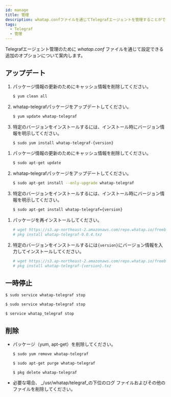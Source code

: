 ```yaml
---
id: manage
title: 管理
description: whatap.confファイルを通じてTelegrafエージェントを管理することができます。
tags:
  - Telegraf
  - 管理
---
```



Telegrafエージェント管理のために _whatap.conf_ ファイルを通じて設定できる追加のオプションについて案内します。

## アップデート

<Tabs>
<TabItem value="rc" label="Red Hat/CentOS">

1.  パッケージ情報の更新のためにキャッシュ情報を削除してください。

    ```bash title=SH
    $ yum clean all
    ```

2.  whatap-telegrafパッケージをアップデートしてください。

    ```bash title=SH
    $ yum update whatap-telegraf
    ```

3.  特定のバージョンをインストールするには、インストール時にバージョン情報を明示してください。

    ```bash title=SH
    $ sudo yum install whatap-telegraf-{version}
    ```

</TabItem>
<TabItem value="du" label="Debian/Ubuntu">

1.  パッケージ情報の更新のためにキャッシュ情報を削除してください。

    ```bash title=SH
    $ sudo apt-get update
    ```

2.  whatap-telegrafパッケージをアップデートしてください。

    ```bash title=SH
    $ sudo apt-get install --only-upgrade whatap-telegraf
    ```

3.  特定のバージョンをインストールするには、インストール時にバージョン情報を明示してください。

    ```bash title=SH
    $ sudo apt-get install whatap-telegraf={version}
    ```

</TabItem>
<TabItem value="fb" label="FreeBSD">

1.  パッケージを再インストールしてください。

    ```bash title='SH'
    # wget https://s3.ap-northeast-2.amazonaws.com/repo.whatap.io/freebsd/10/whatap-telegraf-0.0.4.txz
    # pkg install whatap-telegraf-0.0.4.txz
    ```

2.  特定のバージョンをインストールするには`{version}`にバージョン情報を入力してインストールしてください。

    ```bash title='SH'
    # wget https://s3.ap-northeast-2.amazonaws.com/repo.whatap.io/freebsd/10/whatap-telegraf-{version}.txz
    # pkg install whatap-telegraf-{version}.txz
    ```

</TabItem>
</Tabs>

## 一時停止

<Tabs>
<TabItem value="rc" label="Red Hat/CentOS">

```bash title='SH'
$ sudo service whatap-telegraf stop
```

</TabItem>
<TabItem value="du" label="Debian/Ubuntu">

```bash title='SH'
$ sudo service whatap-telegraf stop
```

</TabItem>
<TabItem value="fb" label="FreeBSD">

```bash title='SH'
$ service whatap_telegraf stop
```

</TabItem>
</Tabs>

## 削除

-   パッケージ（yum, apt-get）を削除してください。 

    <Tabs>
      <TabItem value="rc" label="Red Hat/CentOS">

    ```bash title='SH'
    $ sudo yum remove whatap-telegraf
    ```

    </TabItem>
      <TabItem value="du" label="Debian/Ubuntu">

    ```bash title='SH'
    $ sudo apt-get purge whatap-telegraf
    ```

    </TabItem>
      <TabItem value="fb" label="FreeBSD">

    ```bash title='SH'
    $ pkg delete whatap-telegraf
    ```

    </TabItem>
      </Tabs>

-   必要な場合、 _/usr/whatap/telegraf_の下位のログ ファイルおよびその他のファイルを削除してください。
